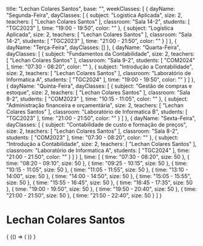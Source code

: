  title: "Lechan Colares Santos",
  base: "",
  weekClasses: [
    {
      dayName: "Segunda-Feira",
      dayClasses: [
        {
          subject: "Logistica Aplicada",
          size: 2,
          teachers: [
            "Lechan Colares Santos"
          ],
          classroom: "Sala 14-2",
          students: [
            "TGC2023"
          ],
          time: "19:00 - 19:50",
          color: ""
        },
        {
          subject: "Logistica Aplicada",
          size: 2,
          teachers: [
            "Lechan Colares Santos"
          ],
          classroom: "Sala 14-2",
          students: [
            "TGC2023"
          ],
          time: "21:00 - 21:50",
          color: ""
        }
      ]
    },
    {
      dayName: "Terça-Feira",
      dayClasses: []
    },
    {
      dayName: "Quarta-Feira",
      dayClasses: [
        {
          subject: "Fundamentos da Contabilidade",
          size: 2,
          teachers: [
            "Lechan Colares Santos"
          ],
          classroom: "Sala 9-2",
          students: [
            "COM2024"
          ],
          time: "07:30 - 08:20",
          color: ""
        },
        {
          subject: "Introdução a Contabilidade",
          size: 2,
          teachers: [
            "Lechan Colares Santos"
          ],
          classroom: "Laboratório de Informatica A",
          students: [
            "TGC2024"
          ],
          time: "19:00 - 19:50",
          color: ""
        }
      ]
    },
    {
      dayName: "Quinta-Feira",
      dayClasses: [
        {
          subject: "Gestão de compras e estoque",
          size: 2,
          teachers: [
            "Lechan Colares Santos"
          ],
          classroom: "Sala 8-2",
          students: [
            "COM2023"
          ],
          time: "10:15 - 11:05",
          color: ""
        },
        {
          subject: "Administração financeira e orçamentária",
          size: 2,
          teachers: [
            "Lechan Colares Santos"
          ],
          classroom: "Laboratório de Informatica B",
          students: [
            "TGC2023"
          ],
          time: "21:00 - 21:50",
          color: ""
        }
      ]
    },
    {
      dayName: "Sexta-Feira",
      dayClasses: [
        {
          subject: "Contabilidade de custo e formação de preços",
          size: 2,
          teachers: [
            "Lechan Colares Santos"
          ],
          classroom: "Sala 8-2",
          students: [
            "COM2023"
          ],
          time: "07:30 - 08:20",
          color: ""
        },
        {
          subject: "Introdução a Contabilidade",
          size: 2,
          teachers: [
            "Lechan Colares Santos"
          ],
          classroom: "Laboratório de Informatica A",
          students: [
            "TGC2024"
          ],
          time: "21:00 - 21:50",
          color: ""
        }
      ]
    }
  ],
  time: [
    {
      time: "07:30 - 08:20",
      size: 50
    },
    {
      time: "08:20 - 09:10",
      size: 50
    },
    {
      time: "09:25 - 10:15",
      size: 50
    },
    {
      time: "10:15 - 11:05",
      size: 50
    },
    {
      time: "11:05 - 11:55",
      size: 50
    },
    {
      time: "13:10 - 14:00",
      size: 50
    },
    {
      time: "14:00 - 14:50",
      size: 50
    },
    {
      time: "15:05 - 15:55",
      size: 50
    },
    {
      time: "15:55 - 16:45",
      size: 50
    },
    {
      time: "16:45 - 17:35",
      size: 50
    },
    {
      time: "19:00 - 19:50",
      size: 50
    },
    {
      time: "19:50 - 20:40",
      size: 50
    },
    {
      time: "21:00 - 21:50",
      size: 50
    },
    {
      time: "21:50 - 22:40",
      size: 50
    }
  ]
}

# Lechan Colares Santos

<div>
  {
    <BrowserOnly>
      {() => (
        <Grid
          title={data.title}
          weekClasses={data.weekClasses}
          time={data.time}
        />
      )}
    </BrowserOnly>
  }
</div>
